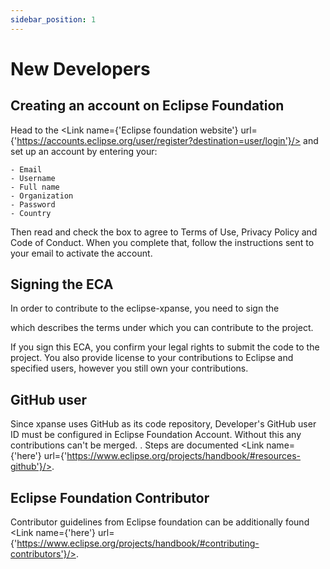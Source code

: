 ```yaml
---
sidebar_position: 1
---
```



# New Developers

## Creating an account on Eclipse Foundation

Head to the <Link name={'Eclipse foundation website'} url={'https://accounts.eclipse.org/user/register?destination=user/login'}/>
and set up an account by entering your:

    - Email
    - Username
    - Full name
    - Organization
    - Password
    - Country

Then read and check the box to agree to Terms of Use, Privacy Policy and Code of Conduct.
When you complete that, follow the instructions sent to your email to activate the account.

## Signing the ECA

In order to contribute to the eclipse-xpanse, you need to sign the

<Link name={'Eclipse Contributor Agreement'} url={'https://accounts.eclipse.org/user/eca'} />
which describes the terms under which you can contribute to the project.

If you sign this ECA, you confirm your legal rights to submit the code to the project.
You also provide license to your contributions to Eclipse and specified users, however
you still own your contributions.

## GitHub user

Since xpanse uses GitHub as its code repository, Developer's GitHub user ID must be configured in Eclipse Foundation Account.
Without this any contributions can't be merged.
. Steps are documented <Link name={'here'} url={'https://www.eclipse.org/projects/handbook/#resources-github'}/>.

## Eclipse Foundation Contributor

Contributor guidelines from Eclipse foundation can be additionally found <Link name={'here'} url={'https://www.eclipse.org/projects/handbook/#contributing-contributors'}/>.
